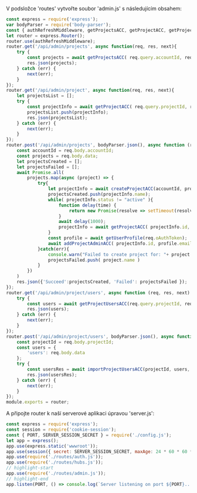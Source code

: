 V podsložce 'routes' vytvořte soubor 'admin.js' s následujícím obsahem:

```js title="routes/admin.js"
const express = require('express');
var bodyParser = require('body-parser');
const { authRefreshMiddleware, getProjectsACC, getProjectACC, getProjectUsersACC, createProjectACC, importProjectUsersACC, addProjectAdminACC, getUserProfile } = require('../services/aps.js');
let router = express.Router();
router.use(authRefreshMiddleware);
router.get('/api/admin/projects', async function(req, res, next){
    try {
        const projects = await getProjectsACC( req.query.accountId, req.oAuthToken.access_token);
        res.json(projects);
    } catch (err) {
        next(err);
    }
});
router.get('/api/admin/project', async function(req, res, next){
    let projectsList = [];
    try {
        const projectInfo = await getProjectACC( req.query.projectId, req.oAuthToken.access_token);
        projectsList.push(projectInfo);
        res.json(projectsList);
    } catch (err) {
        next(err);
    }
});
router.post('/api/admin/projects', bodyParser.json(), async function (req, res, next) {
    const accountId = req.body.accountId;
    const projects = req.body.data;
    let projectsCreated = [];
    let projectsFailed = [];
    await Promise.all(
        projects.map(async (project) => {
            try{
                let projectInfo = await createProjectACC(accountId, project, req.oAuthToken.access_token);
                projectsCreated.push(projectInfo.name);
                while( projectInfo.status != "active" ){
                    function delay(time) {
                        return new Promise(resolve => setTimeout(resolve, time));
                    }
                    await delay(1000);    
                    projectInfo = await getProjectACC( projectInfo.id, req.oAuthToken.access_token);
                }
                const profile = await getUserProfile(req.oAuthToken);
                await addProjectAdminACC( projectInfo.id, profile.email, req.oAuthToken.access_token )
            }catch(err){
                console.warn("Failed to create project for: "+ project.name + " due to: "+ err.message )
                projectsFailed.push( project.name )
            }
        })
    )
    res.json({'Succeed':projectsCreated, 'Failed': projectsFailed });
});
router.get('/api/admin/project/users', async function (req, res, next) {
    try {
        const users = await getProjectUsersACC(req.query.projectId, req.oAuthToken.access_token);
        res.json(users);
    } catch (err) {
        next(err);
    }
});
router.post('/api/admin/project/users', bodyParser.json(), async function (req, res, next) {
    const projectId = req.body.projectId;
    const users = { 
        'users': req.body.data 
    };
    try {
        const usersRes = await importProjectUsersACC(projectId, users, req.oAuthToken.access_token);
        res.json(usersRes);
    } catch (err) {
        next(err);
    }
});
module.exports = router;
```

A připojte router k naší serverové aplikaci úpravou 'server.js':

```js title="server.js"
const express = require('express');
const session = require('cookie-session');
const { PORT, SERVER_SESSION_SECRET } = require('./config.js');
let app = express();
app.use(express.static('wwwroot'));
app.use(session({ secret: SERVER_SESSION_SECRET, maxAge: 24 * 60 * 60 * 1000 }));
app.use(require('./routes/auth.js'));
app.use(require('./routes/hubs.js'));
// highlight-start
app.use(require('./routes/admin.js'));
// highlight-end
app.listen(PORT, () => console.log(`Server listening on port ${PORT}...`));
```
